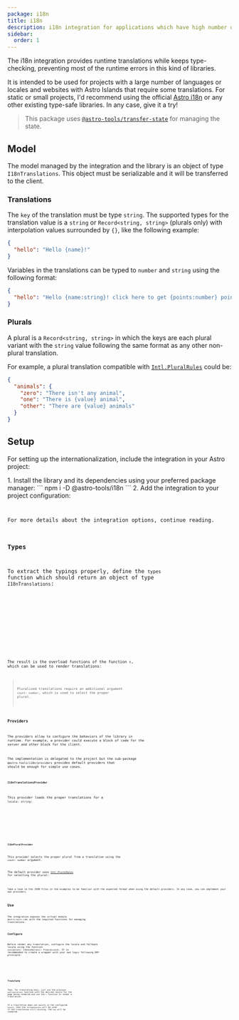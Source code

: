 ```yaml
---
package: i18n
title: i18n
description: i18n integration for applications which have high number of locales and requires type-checking
sidebar:
  order: 1
---
```





<BetaAdvice />

The i18n integration provides runtime translations while keeps type-checking, preventing most of the runtime errors in this kind of libraries.

It is intended to be used for projects with a large number of languages or locales and websites with Astro Islands that require some translations.
For static or small projects, I'd recommend using the official [Astro i18n](https://docs.astro.build/en/guides/internationalization/) or any other existing type-safe libraries. In any case, give it a try!

> This package uses [`@astro-tools/transfer-state`](http://localhost:4321/state-management/transfer-state/) for managing the state.

## Model

The model managed by the integration and the library is an object of type `I18nTranslations`. This object must be serializable and it will be transferred to the client.

### Translations

The `key` of the translation must be type `string`. The supported types for the translation value is a `string` or `Record<string, string>` (plurals only) with interpolation values surrounded by `{}`, like the following example:
```json
{
  "hello": "Hello {name}!"
}
```

Variables in the translations can be typed to `number` and `string` using the following format:
```json
{
  "hello": "Hello {name:string}! click here to get {points:number} points!"
}
```

### Plurals

A plural is a `Record<string, string>` in which the keys are each plural variant with the `string` value following the same format as any other non-plural translation.

For example, a plural translation compatible with [`Intl.PluralRules`](https://developer.mozilla.org/en-US/docs/Web/JavaScript/Reference/Global_Objects/Intl/PluralRules) could be:

```json
{
  "animals": {
    "zero": "There isn't any animal",
    "one": "There is {value} animal",
    "other": "There are {value} animals"
  }
}
```

## Setup

For setting up the internationalization, include the integration in your Astro project:

<Steps>
1.  Install the library and its dependencies using your preferred package manager:
    ```
    npm i -D @astro-tools/i18n
    ```
2.  Add the integration to your project configuration:
    <Code title="astro.config.ts" code={setupExampleRaw} lang="typescript" />
</Steps>

For more details about the integration options, continue reading.

### Types

To extract the typings properly, define the `types` function which should return an object of type `I18nTranslations`:

<Example>
  <Tabs>
    <TabItem label="types-provider.ts">
      <Code code={typesLoaderRaw} lang="javascript" />
    </TabItem>
    <TabItem label="en-US.json">
      <Code code={enUSRaw} lang="json" />
    </TabItem>
  </Tabs>
</Example>

The result is the overload functions of the function `t`, which can be used to render translations:
<Code title="types.d.ts" code={getTranslateTypes()} lang="typescript" />

> Pluralized translations require an additional argument `count: number`, which is used to select the proper plural.

### Providers

The providers allow to configure the behaviors of the library in runtime. For example, a provider could execute a block of code for the server and other block for the client.

The implementation is delegated to the project but the sub-package `@astro-tools/i18n/providers` provides default providers that should be enough for simple use cases.

#### `I18nTranslationsProvider`

This provider loads the proper translations for a `locale: string`:

<Example>
  <Tabs>
    <TabItem label="translations-provider.ts">
      <Code code={translationsProviderRaw} lang="typescript" />
    </TabItem>
  </Tabs>
</Example>

#### `I18nPluralProvider`

This provider selects the proper plural from a translation using the `count: number` argument.

The default provider uses [`Intl.PluralRules`](https://developer.mozilla.org/en-US/docs/Web/JavaScript/Reference/Global_Objects/Intl/PluralRules) for selecting the plural:
<Example>
  <Tabs>
    <TabItem label="plural-provider.ts">
      <Code code={pluralProviderRaw} lang="typescript" />
    </TabItem>
  </Tabs>
</Example>

<Aside type="note">Take a look to the JSON files in the examples to be familiar with the expected format when using the default providers. In any case, you can implement your own providers.</Aside>

## Use

The integration exposes the virtual module `@astro-tools:i18n` with the required functions for managing translations.

### Configure

Before render any translation, configure the locale and fallback locale using the function `use(options: I18nUseOptions): Promise<void>`.
It is recommended to create a wrapper with your own logic following DRY principle:

<Tabs>
  <TabItem label="use-translations.ts">
    <Code code={useTranslationsRaw} lang="typescript" />
  </TabItem>
</Tabs>

### Translate

Then, for translating keys, just use the previous `useTranslations` function with the desired locale for the page being rendered and use the `t` function to render a translation.

If a translation does not exists in the configured `locale`, then the `fallbackLocale` will be used. If the translation still missing, the `key` will be rendered.

<Example>
  <Tabs>
    <TabItem label="Example.astro">
      <Code code={i18nExampleRaw.replace('../../../../../i18n', '@/i18n')} lang="astro" />
    </TabItem>
    <TabItem label="ClientSideExample.svelte">
      <Code code={i18nClientSideExampleRaw} lang="svelte" />
    </TabItem>
    <TabItem label="es-ES.json">
      <Code code={esESRaw} lang="json" />
    </TabItem>
    <TabItem label="en-US.json">
      <Code code={enUSRaw} lang="json" />
    </TabItem>
  </Tabs>
  <ExamplePreview hydration="i18n-example">
    <I18nExample id="i18n-example" />
  </ExamplePreview>
</Example>
